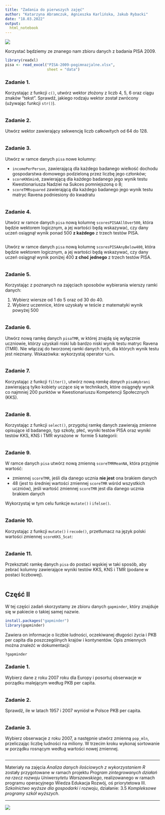 ```yaml
---
title: "Zadania do pierwszych zajęć"
author: "Katarzyna Abramczuk, Agnieszka Karlińska, Jakub Rybacki"
date: "18.03.2022"
output:
  html_notebook
---
```


![](https://raw.githubusercontent.com/tzoltak/3502-SCC-ADR/master/belka_gorna.png)

Korzystać będziemy ze znanego nam zbioru danych z badania PISA 2009.

```r
library(readxl)
pisa <- read_excel("PISA-2009-pogimnazjalne.xlsx",
                   sheet = "data")
```

### Zadanie 1. 

Korzystając z funkcji `c()`, utwórz wektor złożony z liczb 4, 5, 6 oraz ciągu znaków "tekst". Sprawdź, jakiego rodzaju wektor został zwrócony (używając funkcji `str()`). 

```r

```

### Zadanie 2.

Utwórz wektor zawierający sekwencję liczb całkowitych od 64 do 128.

```r

```

### Zadanie 3.

Utwórz w ramce danych `pisa` nowe kolumny:

- `incomePerPerson`, zawierającą dla każdego badanego wielkość dochodu gospodarstwa domowego podzieloną przez liczbę jego członków;
- `scoreKNSmin0`, zawierającą dla każdego badanego jego wynik testu Kwestionariusza Nadziei na Sukces pomniejszoną o 8;
- `scoreTMRsquared` zawierającą dla każdego badanego jego wynik testu matryc Ravena podniesiony do kwadratu

```r

```

### Zadanie 4.

Utwórz w ramce danych `pisa` nową kolumnę `scoresPISAAllOver500`, która będzie wektorem logicznym, a jej wartości będą wskazywać, czy dany uczeń osiągnął wynik ponad 500 **z każdego** z trzech testów PISA.

```r

```

Utwórz w ramce danych `pisa` nową kolumnę `scoresPISAAnyBelow400`, która będzie wektorem logicznym, a jej wartości będą wskazywać, czy dany uczeń osiągnął wynik poniżej 400 **z choć jednego** z trzech testów PISA.

```r

```


### Zadanie 5.

Korzystając z poznanych na zajęciach sposobów wybierania wierszy ramki danych:

1. Wybierz wiersze od 1 do 5 oraz od 30 do 40.
2. Wybierz uczennice, które uzyskały w teście z matematyki wynik powyżej 500

```r

```

### Zadanie 6.

Utwórz nową ramkę danych `pisaTMR`, w której znajdą się wyłącznie uczniowie, którzy uzyskali niski lub bardzo niski wynik testu matryc Ravena (TMR). Nie włączaj do tworzonej ramki danych tych, dla których wynik testu jest nieznany. Wskazówka: wykorzystaj operator `%in%`.

```r

```

### Zadanie 7.

Korzystając z funkcji `filter()`, utwórz nową *ramkę danych* `pisaWybrani` zawierającą tylko kobiety uczące się w technikach, które osiągnęły wynik co najmniej 200 punktów w Kwestionariuszu Kompetencji Społecznych (KKS).

```r

```

### Zadanie 8.

Korzystając z funkcji `select()`, przygotuj ramkę danych zawierają zmienne opisujące id badanego, typ szkoły, płeć, wyniki testów PISA oraz wyniki testów KKS, KNS i TMR wyrażone w  formie 5 kategorii:

```r

```

### Zadanie 9.

W ramce danych `pisa` utwórz nową zmienną `scoreTMRMeanNA`, która przyjmie wartość:

- zmiennej `scoreTMR`, jeśli dla danego ucznia **nie jest** ona brakiem danych
- 48 (jest to średniej wartości zmiennej `scoreTMR` wśród wszystkich uczniów), jeśli wartość zmiennej `scoreTMR` jest dla danego ucznia brakiem danych

Wykorzystaj w tym celu funkcje `mutate()` i `ifelse()`.

```r

```

### Zadanie 10.

Korzystając z funkcji `mutate()` i `recode()`, przetłumacz na język polski wartości zmiennej `scoreKKS_5cat`:

```r

```

### Zadanie 11.

Przekształć ramkę danych `pisa` do postaci wąskiej w taki sposób, aby zebrać kolumny zawierające wyniki testów KKS, KNS i TMR (podane w postaci liczbowej).

```r

```

## Część II

W tej części zadań skorzystamy ze zbioru danych `gapminder`, który znajduje się w pakiecie o takiej samej nazwie. 

```r
install.packages("gapminder")
library(gapminder)
```

Zawiera on informacje o liczbie ludności, oczekiwanej długości życia i PKB per capita dla poszczególnych krajów i kontynentów. Opis zmiennych można znaleźć w dokumentacji:

```r
?gapminder
```

### Zadanie 1.

Wybierz dane z roku 2007 roku dla Europy i posortuj obserwacje w porządku malejącym według PKB per capita.

```r

```

### Zadanie 2.

Sprawdź, ile w latach 1957 i 2007 wyniósł w Polsce PKB per capita.

```r

```

### Zadanie 3.

Wybierz obserwacje z roku 2007, a następnie utwórz zmienną `pop_mln`, przeliczając liczbę ludności na miliony. W trzecim kroku wykonaj sortowanie w porządku rosnącym według wartości nowej zmiennej.

```r

```



---

Materiały na zajęcia *Analiza danych ilościowych z wykorzystaniem R* zostały przygotowane w ramach projektu *Program zintegrowanych działań na rzecz rozwoju Uniwersytetu Warszawskiego*, realizowanego w ramach programu operacyjnego Wiedza Edukacja Rozwój, oś priorytetowa III. *Szkolnictwo wyższe dla gospodarki i rozwoju*, działanie: 3.5 *Kompleksowe programy szkół wyższych*.

---

![](https://raw.githubusercontent.com/tzoltak/3502-SCC-ADR/master/belka_dolna.png)
